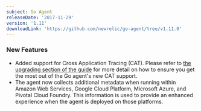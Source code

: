 ```yaml
---
subject: Go Agent
releaseDate: '2017-11-29'
version: '1.11'
downloadLink: 'https://github.com/newrelic/go-agent/tree/v1.11.0'
---
```


### New Features

* Added support for Cross Application Tracing (CAT). Please refer to [the upgrading section of the guide](https://github.com/newrelic/go-agent/blob/v1.11.0/GUIDE.md#upgrading-applications-to-support-cross-application-tracing) for more detail on how to ensure you get the most out of the Go agent's new CAT support.
* The agent now collects additional metadata when running within Amazon Web Services, Google Cloud Platform, Microsoft Azure, and Pivotal Cloud Foundry. This information is used to provide an enhanced experience when the agent is deployed on those platforms.
